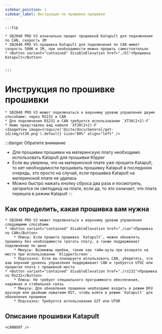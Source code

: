```yaml
---
sidebar_position: 1
sidebar_label: Инструкция по прошивке прошивки
---
```





    :::tip

    * SB2040 PRO V3 изначально прошит прошивкой Katapult для подключения по CAN, скорость 1M
    * SB2040 PRO V3 прошивка Katapult для подключения по CAN имеет скорость 500K и 1M, при необходимости можно прошить самостоятельно
    * <Button variant="contained" disableElevation href="./bl">Прошивка Katapult</Button>


    :::

# Инструкция по прошивке прошивки

    * SB2040 PRO V3 может подключаться к верхнему уровню управления двумя способами: через RS232 и CAN
    * Для подключения RS232 и CAN требуется использование `XT30(2+2)-F`
    * Ниже представлен вид кабеля `XT30(2+2)-F`
    <ImageView image={require('@site/docs/General/get-id/img/xt30.png').default} size="80%" align="left" />

:::danger Обратите внимание
* Для прошивки прошивки на материнскую плату необходимо использовать Katapult для прошивки Klipper
* Если вы уверены, что на материнской плате уже прошита Katapult, то нет необходимости прошивать прошивку Katapult в последнюю очередь, это просто на случай, если прошивка Katapult на материнской плате не удалась
* Можно быстро нажать кнопку сброса два раза и посмотреть, загорится ли светодиод на плате, если да, то это означает, что плата перешла в режим Katapult
:::

## Как определить, какая прошивка вам нужна

    * SB2040 PRO V3 может подключаться к верхнему уровню управления следующими способами
    * <Button variant="contained" disableElevation href="./can">Прошивка по CAN</Button>
        * Плюсы: Если прошита прошивка `Katapult`, можно обновлять прошивку без необходимости трогать плату, а также поддерживает подключение по шине
        * Минусы: Возможны ошибки, такие как тайм-ауты при возврате на место при использовании `KlipperScreen`.
        * Подсказка: Если вы планируете использовать CAN, убедитесь, что ваш верхний уровень управления поддерживает CAN и требуется UTOC или прошитая плата с прошивкой моста
    * <Button variant="contained" disableElevation href="./rs232">Прошивка по RS232</Button>
        * Плюсы: Не требует специального программного обеспечения, надежная и стабильная связь
        * Минусы: Для обновления прошивки необходимо входить в режим DFU вручную или двойным нажатием RST, чтобы войти в режим `Katapult` для обновления прошивки
        * Подсказка: Требуется использование G2T или UTOR

## Описание прошивки Katapult

    
    <CANBOOT />